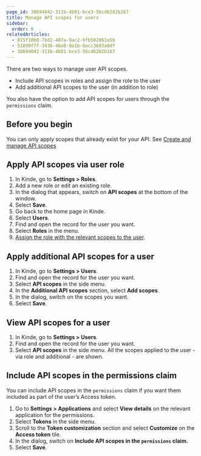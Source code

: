 ```yaml
---
page_id: 38694042-311b-4b01-bce3-5bcd6282b167
title: Manage API scopes for users
sidebar:
  order: 6
relatedArticles:
  - 815f10b0-7bd2-407a-9ac2-9fb582862a5b
  - 51899f7f-3436-46e0-9a1b-6ecc3603a0df
  - 38694042-311b-4b01-bce3-5bcd6282b167
---
```


There are two ways to manage user API scopes.

- Include API scopes in roles and assign the role to the user
- Add additional API scopes to the user (in addition to role)

You also have the option to add API scopes for users through the `permissions` claim.

## Before you begin

You can only apply scopes that already exist for your API. See [Create and manage API scopes](/developer-tools/your-apis/custom-api-scopes/)

## Apply API scopes via user role

1. In Kinde, go to **Settings > Roles**.
2. Add a new role or edit an existing role.
3. In the dialog that appears, switch on **API scopes** at the bottom of the window.
4. Select **Save**.
5. Go back to the home page in Kinde. 
6. Select **Users**.
7. Find and open the record for the user you want. 
8. Select **Roles** in the menu.
9. [Assign the role with the relevant scopes to the user](/manage-users/roles-and-permissions/apply-roles-and-permissions-to-users/).

## Apply additional API scopes for a user

1. In Kinde, go to **Settings > Users**.
2. Find and open the record for the user you want. 
3. Select **API scopes** in the side menu.
4. In the **Additional API scopes** section, select **Add scopes**. 
5. In the dialog, switch on the scopes you want.
6. Select **Save**.

## View API scopes for a user

1. In Kinde, go to **Settings > Users**.
2. Find and open the record for the user you want. 
3. Select **API scopes** in the side menu. All the scopes applied to the user - via role and additional - are shown.

## Include API scopes in the permissions claim

You can include API scopes in the `permissions` claim if you want them included as part of the user’s Access token.

1. Go to **Settings > Applications** and select **View details** on the relevant application for the permissions.
2. Select **Tokens** in the side menu.
3. Scroll to the **Token customization** section and select **Customize** on the **Access token** tile.
4. In the dialog, switch on **Include API scopes in the `permissions` claim.**
5. Select **Save**.

